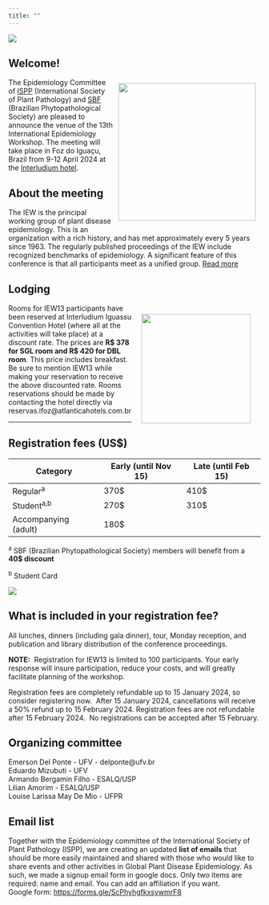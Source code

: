 ```yaml
---
title: ""
---
```


![](figs/iew13f.png)

## Welcome!

![](figs/ispp_sbf.png){style="margin:10px; float: right" width="274"}

The Epidemiology Committee of [ISPP](https://www.isppweb.org/) (International Society of Plant Pathology) and [SBF](http://www.sbfitopatologia.org.br) (Brazilian Phytopathological Society) are pleased to announce the venue of the 13th International Epidemiology Workshop. The meeting will take place in Foz do Iguaçu, Brazil from 9-12 April 2024 at the [Interludium hotel](https://interludiumhotel.com/).

## About the meeting

The IEW is the principal working group of plant disease epidemiology. This is an organization with a rich history, and has met approximately every 5 years since 1963. The regularly published proceedings of the IEW include recognized benchmarks of epidemiology. A significant feature of this conference is that all participants meet as a unified group. [Read more](about.html)

## Lodging

![](figs/interludium.jpg){style="float: right; margin: 20px" width="218"}Rooms for IEW13 participants have been reserved at Interludium Iguassu Convention Hotel (where all at the activities will take place) at a discount rate. The prices are **R\$ 378 for SGL room and R\$ 420 for DBL room**. This price includes breakfast. Be sure to mention IEW13 while making your reservation to receive the above discounted rate. Rooms reservations should be made by contacting the hotel directly via reservas.ifoz\@atlanticahotels.com.br

------------------------------------------------------------------------

## Registration fees (US\$)

| Category             | Early (until Nov 15) | Late (until Feb 15) |
|----------------------|----------------------|---------------------|
| Regular^a^           | 370\$                | 410\$               |
| Student^a,b^         | 270\$                | 310\$               |
| Accompanying (adult) | 180\$                |                     |

^a^ SBF (Brazilian Phytopathological Society) members will benefit from a **40\$ discount**

^b^ Student Card

[![](figs/register.PNG){fig-align="center"}](https://e3sys.com.br/iew13/)

## What is included in your registration fee?

All lunches, dinners (including gala dinner), tour, Monday reception, and publication and library distribution of the conference proceedings.

**NOTE:**  Registration for IEW13 is limited to 100 participants. Your early response will insure participation, reduce your costs, and will greatly facilitate planning of the workshop.  

Registration fees are completely refundable up to 15 January 2024, so consider registering now.  After 15 January 2024, cancellations will receive a 50% refund up to 15 February 2024. Registration fees are not refundable after 15 February 2024.  No registrations can be accepted after 15 February.

## Organizing committee

Emerson Del Ponte - UFV - delponte\@ufv.br\
Eduardo Mizubuti - UFV\
Armando Bergamin Filho - ESALQ/USP\
Lilian Amorim - ESALQ/USP\
Louise Larissa May De Mio - UFPR

## Email list

Together with the Epidemiology committee of the International Society of Plant Pathology (ISPP), we are creating an updated **list of emails** that should be more easily maintained and shared with those who would like to share events and other activities in Global Plant Disease Epidemiology. As such, we made a signup email form in google docs. Only two items are required: name and email. You can add an affiliation if you want.\
Google form: [https://forms.gle/](https://forms.gle/ScPhyhgfkxsywmrF8ttps://forms.gle/ScPhyhgfkxsywmrF8)[ScPhyhgfkxsywmrF8](https://forms.gle/ScPhyhgfkxsywmrF8)
